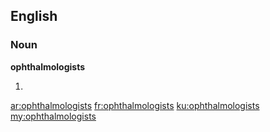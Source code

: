 ==English==

===Noun===
'''ophthalmologists'''

# {{plural of|[[ophthalmologist]]}}

[[ar:ophthalmologists]]
[[fr:ophthalmologists]]
[[ku:ophthalmologists]]
[[my:ophthalmologists]]
